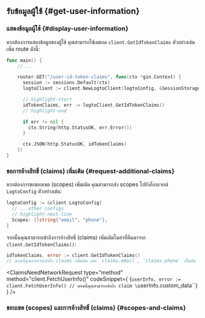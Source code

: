 

## รับข้อมูลผู้ใช้ \{#get-user-information}

### แสดงข้อมูลผู้ใช้ \{#display-user-information}

หากต้องการแสดงข้อมูลของผู้ใช้ คุณสามารถใช้เมธอด `client.GetIdTokenClaims` ตัวอย่างเช่น เพิ่ม route ดังนี้:

```go title="main.go"
func main() {
    //...

    router.GET("/user-id-token-claims", func(ctx *gin.Context) {
      session := sessions.Default(ctx)
      logtoClient := client.NewLogtoClient(logtoConfig, &SessionStorage{session: session})

      // highlight-start
      idTokenClaims, err := logtoClient.GetIdTokenClaims()
      // highlight-end

      if err != nil {
        ctx.String(http.StatusOK, err.Error())
      }

      ctx.JSON(http.StatusOK, idTokenClaims)
    })
}
```

### ขอการอ้างสิทธิ์ (claims) เพิ่มเติม \{#request-additional-claims}

<FindUserInfoMissing method="client.GetIdTokenClaims()" />

<ScopesAndClaimsIntroduction />

หากต้องการขอขอบเขต (scopes) เพิ่มเติม คุณสามารถส่ง scopes ไปยังอ็อบเจกต์ `LogtoConfig` ตัวอย่างเช่น:

```go title="main.go"
logtoConfig := &client.LogtoConfig{
  // ...other configs
  // highlight-next-line
  Scopes: []string{"email", "phone"},
}
```

จากนั้นคุณสามารถเข้าถึงการอ้างสิทธิ์ (claims) เพิ่มเติมในค่าที่คืนมาจาก `client.GetIdTokenClaims()`:

```go
idTokenClaims, error := client.GetIdTokenClaims()
// ตอนนี้คุณสามารถเข้าถึง claims เพิ่มเติม เช่น `claims.email`, `claims.phone` เป็นต้น
```

<ClaimsNeedNetworkRequest
  type="method"
  method="client.FetchUserInfo()"
  codeSnippet={
    <CodeBlock language="go">{`userInfo, error := client.FetchUserInfo()
// ตอนนี้คุณสามารถเข้าถึง claim \`userInfo.custom_data\``}</CodeBlock>
  }
/>

### ขอบเขต (scopes) และการอ้างสิทธิ์ (claims) \{#scopes-and-claims}

<ScopesAndClaims />
